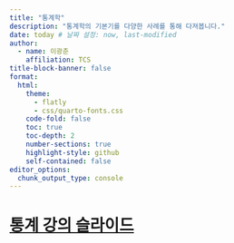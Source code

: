 ```yaml
---
title: "통계학"
description: "통계학의 기본기를 다양한 사례를 통해 다져봅니다."
date: today # 날짜 설정: now, last-modified
author:
  - name: 이광춘
    affiliation: TCS
title-block-banner: false
format:
  html:
    theme: 
      - flatly
      - css/quarto-fonts.css
    code-fold: false
    toc: true
    toc-depth: 2
    number-sections: true
    highlight-style: github    
    self-contained: false
editor_options: 
  chunk_output_type: console
---
```


# [통계 강의 슬라이드](https://r2bit.github.io/practice/statistics.html)


